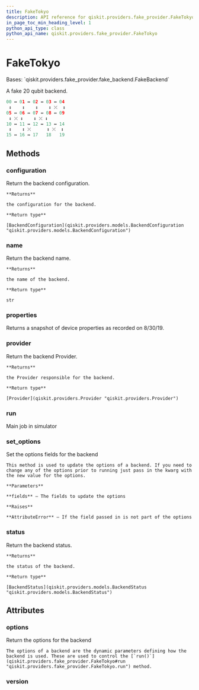 ```yaml
---
title: FakeTokyo
description: API reference for qiskit.providers.fake_provider.FakeTokyo
in_page_toc_min_heading_level: 1
python_api_type: class
python_api_name: qiskit.providers.fake_provider.FakeTokyo
---
```


# FakeTokyo

<Class id="qiskit.providers.fake_provider.FakeTokyo" isDedicatedPage={true} github="https://github.com/qiskit/qiskit/tree/stable/0.22/qiskit/providers/fake_provider/backends/tokyo/fake_tokyo.py" signature="FakeTokyo">
  Bases: `qiskit.providers.fake_provider.fake_backend.FakeBackend`

  A fake 20 qubit backend.

  ```python
  00 ↔ 01 ↔ 02 ↔ 03 ↔ 04
   ↕    ↕    ↕    ↕ ⤫  ↕
  05 ↔ 06 ↔ 07 ↔ 08 ↔ 09
   ↕ ⤫ ↕    ↕ ⤫ ↕
  10 ↔ 11 ↔ 12 ↔ 13 ↔ 14
   ↕    ↕ ⤫      ↕ ⤫  ↕
  15 ↔ 16 ↔ 17   18   19
  ```

  ## Methods

  ### configuration

  <Function id="qiskit.providers.fake_provider.FakeTokyo.configuration" name="configuration" signature="FakeTokyo.configuration()">
    Return the backend configuration.

    **Returns**

    the configuration for the backend.

    **Return type**

    [BackendConfiguration](qiskit.providers.models.BackendConfiguration "qiskit.providers.models.BackendConfiguration")
  </Function>

  ### name

  <Function id="qiskit.providers.fake_provider.FakeTokyo.name" name="name" signature="FakeTokyo.name()">
    Return the backend name.

    **Returns**

    the name of the backend.

    **Return type**

    str
  </Function>

  ### properties

  <Function id="qiskit.providers.fake_provider.FakeTokyo.properties" name="properties" signature="FakeTokyo.properties()">
    Returns a snapshot of device properties as recorded on 8/30/19.
  </Function>

  ### provider

  <Function id="qiskit.providers.fake_provider.FakeTokyo.provider" name="provider" signature="FakeTokyo.provider()">
    Return the backend Provider.

    **Returns**

    the Provider responsible for the backend.

    **Return type**

    [Provider](qiskit.providers.Provider "qiskit.providers.Provider")
  </Function>

  ### run

  <Function id="qiskit.providers.fake_provider.FakeTokyo.run" name="run" signature="FakeTokyo.run(run_input, **kwargs)">
    Main job in simulator
  </Function>

  ### set\_options

  <Function id="qiskit.providers.fake_provider.FakeTokyo.set_options" name="set_options" signature="FakeTokyo.set_options(**fields)">
    Set the options fields for the backend

    This method is used to update the options of a backend. If you need to change any of the options prior to running just pass in the kwarg with the new value for the options.

    **Parameters**

    **fields** – The fields to update the options

    **Raises**

    **AttributeError** – If the field passed in is not part of the options
  </Function>

  ### status

  <Function id="qiskit.providers.fake_provider.FakeTokyo.status" name="status" signature="FakeTokyo.status()">
    Return the backend status.

    **Returns**

    the status of the backend.

    **Return type**

    [BackendStatus](qiskit.providers.models.BackendStatus "qiskit.providers.models.BackendStatus")
  </Function>

  ## Attributes

  ### options

  <Attribute id="qiskit.providers.fake_provider.FakeTokyo.options" name="options">
    Return the options for the backend

    The options of a backend are the dynamic parameters defining how the backend is used. These are used to control the [`run()`](qiskit.providers.fake_provider.FakeTokyo#run "qiskit.providers.fake_provider.FakeTokyo.run") method.
  </Attribute>

  ### version

  <Attribute id="qiskit.providers.fake_provider.FakeTokyo.version" name="version" attributeValue="= 1" />
</Class>

